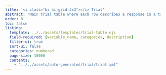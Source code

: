 ```yaml
---
title: '<i class="bi bi-grid-3x3"></i> Trial'
abstract: "Main trial table where each row describes a response in a trial. The information in this table should be sufficient for most analyses, but more detailed information may be available in other tables and link to this one via its keys (`trial_id` or `response_id`)."
order: 0
toc: false
listing: 
  template: ../../assets/templates/trial-table.ejs
  field-required: [variable_name, categories, description]
  filter-ui: true
  sort-ui: false
  categories: numbered
  page-size: 10000
  contents:
    - "../../assets/auto-generated/trial/trial.yml"
---
```


